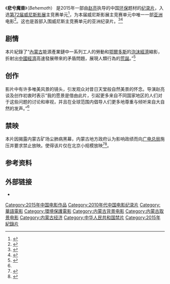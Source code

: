 {{Infobox film
| name           = 悲兮魔兽
| image          = Behemoth poster.jpg
| caption        = 
| director       = [[赵亮_(导演)|赵亮]]
| producer       = 
| writer         = 
| starring       = 
| music          = 
| cinematography = 
| editing        = 
| distributor    = 
| released       = 
| runtime        = 95 分钟<ref>{{cite web|url=http://www.labiennale.org/en/cinema/72nd-festival/line-up/off-sel/venezia72/|title=La Biennale di Venezia - Venezia 72|deadurl=yes|archiveurl=https://web.archive.org/web/20150731174310/http://www.labiennale.org/en/cinema/72nd-festival/line-up/off-sel/venezia72|archivedate=2015-07-31}}</ref>
| country        = 中国
| language       = 
| budget         = 
}}

《'''悲兮魔兽'''》（''Behemoth''） 是2015年一部由[[赵亮_(导演)|赵亮]]执导的中国[[环保|环保]]题材的[[纪录片|纪录片]]，入选[[第72届威尼斯影展|第72届威尼斯影展]]主竞赛单元<ref>{{cite web|url=http://blogs.indiewire.com/theplaylist/venice-2015-line-up-equals-with-kristen-stewart-beasts-of-no-nation-the-danish-girl-more-20150729|title=Venice 2015 Line-Up: 'Equals' With Kristen Stewart, 'Beasts Of No Nation,' 'The Danish Girl,' More|accessdate=30 July 2015|work=Indiewire|archive-url=https://web.archive.org/web/20150731200107/http://blogs.indiewire.com/theplaylist/venice-2015-line-up-equals-with-kristen-stewart-beasts-of-no-nation-the-danish-girl-more-20150729|archive-date=2015-07-31|dead-url=yes}}</ref>，为本届威尼斯影展主竞赛单元中唯一一部[[亚洲|亚洲]]电影<ref >{{cite web |url=http://ln.ifeng.com/news/detail_2015_07/31/4175807_0.shtml |language= |title=威尼斯主竞赛《悲兮魔兽》曝海报 成华语片独苗 |publisher=[[1905电影网|1905电影网]] |date=2015年7月31日 |accessdate= |via=[[凤凰网|凤凰网]] |archive-date=2018年1月6日 |archive-url=https://web.archive.org/web/20180106100526/http://ln.ifeng.com/news/detail_2015_07/31/4175807_0.shtml |dead-url=no }}</ref>。这也是首部入围威尼斯主竞赛单元的亚洲纪录片。<ref name="角逐">{{cite web|url=http://difang.gmw.cn/newspaper/2015-08/04/content_108325519.htm | language= | title=《悲兮魔兽》角逐金狮奖 |publisher=山西晚报 |date=2015-08-04 |accessdate= }}</ref><ref>{{Cite web|title=《悲兮魔兽》角逐威尼斯 华语片入围独苗|url=https://www.163.com/ent/article/B03QBFIO00034C67.html|access-date=2021-06-08|author=王晓易|date=2015-08-03|last=|work=网易娱乐|language=zh|archive-date=2021-06-08|archive-url=https://web.archive.org/web/20210608033700/https://www.163.com/ent/article/B03QBFIO00034C67.html|dead-url=no}}</ref>

== 剧情 ==
本片紀錄了“[[內蒙古|內蒙古]]能源產業鏈中一系列工人的勞動和[[鄂爾多斯|鄂爾多斯]]的[[泡沫經濟|泡沫經濟]]縮影，折射出[[中國經濟|中國經濟]]高速發展帶來的矛盾問題，展現人類行為的[[荒誕|荒誕]]。”<ref >{{cite web |url=http://paper.wenweipo.com/2015/07/31/EN1507310008.htm |language= |title=《悲兮魔獸》展現人類荒誕行為 |publisher=文汇报 |date=2015-07-31 |accessdate= |archive-date=2020-02-23 |archive-url=https://web.archive.org/web/20200223044347/http://paper.wenweipo.com/2015/07/31/EN1507310008.htm |dead-url=no }}</ref>

== 创作 ==
影片中有许多唯美风景的镜头，引发观众对昔日天堂般自然美景的怀念。导演赵亮谈及创作初衷时表示“我的愿景是借由此片，引起更多来自不同国家地区的人们对于这些问题的讨论和审视，并且在全球范围内倡导人们更多地尊重与倾听来自大自然的发声。”<ref name="角逐"/>

== 禁映 ==
本片因揭露内蒙古矿场尘肺病黑幕，内蒙古地方政府认为影响政绩而向[[广电总局|广电总局]]施压并要求禁止放映。使得该片仅在北京小规模放映<ref>{{cite web |author=吴薇 |title=《悲兮魔兽》：内蒙古草原上的地狱、炼狱和天堂 |url=https://www.rcinet.ca/zh/2016/05/25/%E8%92%99%E7%89%B9%E5%88%A9%E5%B0%94%E5%9B%BD%E9%99%85%E7%BA%AA%E5%BD%95%E7%89%87%E7%94%B5%E5%BD%B1%E8%8A%82%E4%BA%9A%E6%B4%B2%E6%9C%88%E4%B9%8B%E9%99%85%E4%BB%8B%E7%BB%8D%E8%B5%B5%E4%BA%AE%E4%BD%9C/ |publisher=[[加拿大国际广播电台|RCI]] |date=2016-05-31 |accessdate=2022-02-21 |archive-date=2022-05-13 |archive-url=https://web.archive.org/web/20220513205511/https://www.rcinet.ca/zh/2016/05/25/%E8%92%99%E7%89%B9%E5%88%A9%E5%B0%94%E5%9B%BD%E9%99%85%E7%BA%AA%E5%BD%95%E7%89%87%E7%94%B5%E5%BD%B1%E8%8A%82%E4%BA%9A%E6%B4%B2%E6%9C%88%E4%B9%8B%E9%99%85%E4%BB%8B%E7%BB%8D%E8%B5%B5%E4%BA%AE%E4%BD%9C/ }}</ref><ref>{{cite web |title=电影《悲兮魔兽》穿越内蒙古煤矿的黑雾 |url=https://cn.nytimes.com/china/20151229/c29chinafilm/zh-hans/ |publisher=[[纽约时报|纽约时报]] |date=2015-12-29 |accessdate=2015-12-30 |archiveurl=https://web.archive.org/web/20190819040916/https://cn.nytimes.com/china/20151229/c29chinafilm/dual/ |archivedate=2019-04-19 |dead-url=no}}</ref>。

==参考资料==
{{reflist}}

== 外部链接 ==
*{{Imdb title|id=tt4901304}}

{{DEFAULTSORT:BEI}}
[[Category:2015年中国电影作品|Category:2015年中国电影作品]]
[[Category:2010年代中国电影纪录片|Category:2010年代中国电影纪录片]]
[[Category:華語電影|Category:華語電影]]
[[Category:環境保護電影|Category:環境保護電影]]
[[Category:内蒙古背景电影|Category:内蒙古背景电影]]
[[Category:内蒙古取景电影|Category:内蒙古取景电影]]
[[Category:内蒙古经济|Category:内蒙古经济]]
[[Category:中华人民共和国禁片|Category:中华人民共和国禁片]]
[[Category:2015年紀錄片|Category:2015年紀錄片]]